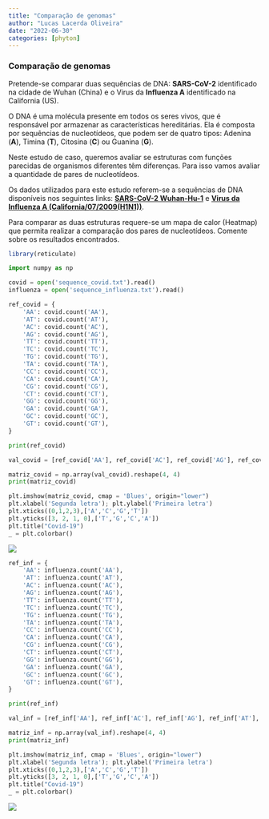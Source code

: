 ```yaml
---
title: "Comparação de genomas"
author: "Lucas Lacerda Oliveira"
date: "2022-06-30"
categories: [phyton]
---
```


### Comparação de genomas

Pretende-se comparar duas sequências de DNA: **SARS-CoV-2** identificado na cidade de Wuhan (China) e o Virus da **Influenza A** identificado na California (US).

O DNA é uma molécula presente em todos os seres vivos, que é responsável por armazenar as caracterı́sticas hereditárias. Ela é composta por sequências de nucleotı́deos, que podem ser de quatro tipos: Adenina (**A**), Timina (**T**), Citosina (**C**) ou Guanina (**G**).

Neste estudo de caso, queremos avaliar se estruturas com funções parecidas de organismos diferentes têm diferenças. Para isso vamos avaliar a quantidade de pares de nucleotı́deos.

Os dados utilizados para este estudo referem-se a sequências de DNA disponı́veis nos seguintes links: [**SARS-CoV-2 Wuhan-Hu-1**](https://www.ncbi.nlm.nih.gov/nuccore/NC_045512.2?report=fasta) e [**Virus da Influenza A (California/07/2009(H1N1))**](https://www.ncbi.nlm.nih.gov/nuccore/CY266194.1?report=fasta).

Para comparar as duas estruturas requere-se um mapa de calor (Heatmap) que permita realizar a comparação dos pares de nucleotı́deos. Comente sobre os resultados encontrados.

```r
library(reticulate)
```

```python
import numpy as np
```

```python
covid = open('sequence_covid.txt').read()
influenza = open('sequence_influenza.txt').read()
```

```python
ref_covid = {
    'AA': covid.count('AA'),
    'AT': covid.count('AT'),
    'AC': covid.count('AC'),
    'AG': covid.count('AG'),
    'TT': covid.count('TT'),
    'TC': covid.count('TC'),
    'TG': covid.count('TG'),
    'TA': covid.count('TA'),
    'CC': covid.count('CC'),
    'CA': covid.count('CA'),
    'CG': covid.count('CG'),
    'CT': covid.count('CT'),
    'GG': covid.count('GG'),
    'GA': covid.count('GA'),
    'GC': covid.count('GC'),
    'GT': covid.count('GT'),
}

print(ref_covid)

val_covid = [ref_covid['AA'], ref_covid['AC'], ref_covid['AG'], ref_covid['AT'], ref_covid['CA'], ref_covid['CC'], ref_covid['CG'], ref_covid['CT'], ref_covid['GA'], ref_covid['GC'], ref_covid['GG'], ref_covid['GT'], ref_covid['TA'], ref_covid['TC'], ref_covid['TG'], ref_covid['TT']]

matriz_covid = np.array(val_covid).reshape(4, 4)
print(matriz_covid)
```

```python
plt.imshow(matriz_covid, cmap = 'Blues', origin="lower")
plt.xlabel('Segunda letra'); plt.ylabel('Primeira letra')
plt.xticks((0,1,2,3),['A','C','G','T'])
plt.yticks([3, 2, 1, 0],['T','G','C','A'])
plt.title("Covid-19")
_ = plt.colorbar()
```

![](output_6_0.png)

```python
ref_inf = {
    'AA': influenza.count('AA'),
    'AT': influenza.count('AT'),
    'AC': influenza.count('AC'),
    'AG': influenza.count('AG'),
    'TT': influenza.count('TT'),
    'TC': influenza.count('TC'),
    'TG': influenza.count('TG'),
    'TA': influenza.count('TA'),
    'CC': influenza.count('CC'),
    'CA': influenza.count('CA'),
    'CG': influenza.count('CG'),
    'CT': influenza.count('CT'),
    'GG': influenza.count('GG'),
    'GA': influenza.count('GA'),
    'GC': influenza.count('GC'),
    'GT': influenza.count('GT'),
}

print(ref_inf)

val_inf = [ref_inf['AA'], ref_inf['AC'], ref_inf['AG'], ref_inf['AT'], ref_inf['CA'], ref_inf['CC'], ref_inf['CG'], ref_inf['CT'], ref_inf['GA'], ref_inf['GC'], ref_inf['GG'], ref_inf['GT'], ref_inf['TA'], ref_inf['TC'], ref_inf['TG'], ref_inf['TT']]

matriz_inf = np.array(val_inf).reshape(4, 4)
print(matriz_inf)
```

```python
plt.imshow(matriz_inf, cmap = 'Blues', origin="lower")
plt.xlabel('Segunda letra'); plt.ylabel('Primeira letra')
plt.xticks((0,1,2,3),['A','C','G','T'])
plt.yticks([3, 2, 1, 0],['T','G','C','A'])
plt.title("Covid-19")
_ = plt.colorbar()
```

![](output_10_0.png)
